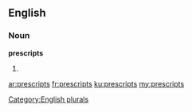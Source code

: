==English==

===Noun===
'''prescripts'''

# {{plural of|[[prescript]]}}

[[Category:English plurals]]

[[ar:prescripts]]
[[fr:prescripts]]
[[ku:prescripts]]
[[my:prescripts]]